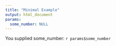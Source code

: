 ```yaml
---
title: "Minimal Example"
output: html_document
params:
  some_number: NULL
---
```


You supplied some_number: `r params$some_number`